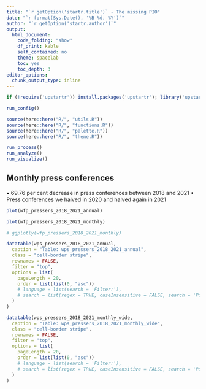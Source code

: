 ```yaml
---
title: "`r getOption('startr.title')` - The missing PIO"
date: "`r format(Sys.Date(), '%B %d, %Y')`"
author: "`r getOption('startr.author')`"
output:
  html_document:
    code_folding: "show"
    df_print: kable
    self_contained: no
    theme: spacelab
    toc: yes
    toc_depth: 3
editor_options: 
  chunk_output_type: inline
---
```



```r

if (!require('upstartr')) install.packages('upstartr'); library('upstartr')

run_config()

source(here::here("R/", "utils.R"))
source(here::here("R/", "functions.R"))
source(here::here("R/", "palette.R"))
source(here::here("R/", "theme.R"))

run_process()
run_analyze()
run_visualize()

```


## Monthly press conferences

• 69.76 per cent decrease in press conferences between 2018 and 2021
• Press conferences we halved in 2020 and halved again in 2021

```r

plot(wfp_pressers_2018_2021_annual)

plot(wfp_pressers_2018_2021_monthly)

# ggplotly(wfp_pressers_2018_2021_monthly)
```

```r
datatable(wps_pressers_2018_2021_annual,
  caption = "Table: wps_pressers_2018_2021_annual",
  class = "cell-border stripe",
  rownames = FALSE,
  filter = "top",
  options = list(
    pageLength = 20,
    order = list(list(0, "asc"))
    # language = list(search = 'Filter:'),
    # search = list(regex = TRUE, caseInsensitive = FALSE, search = 'Police')
  )
)

datatable(wps_pressers_2018_2021_monthly_wide,
  caption = "Table: wps_pressers_2018_2021_monthly_wide",
  class = "cell-border stripe",
  rownames = FALSE,
  filter = "top",
  options = list(
    pageLength = 20,
    order = list(list(0, "asc"))
    # language = list(search = 'Filter:'),
    # search = list(regex = TRUE, caseInsensitive = FALSE, search = 'Police')
  )
)

```

